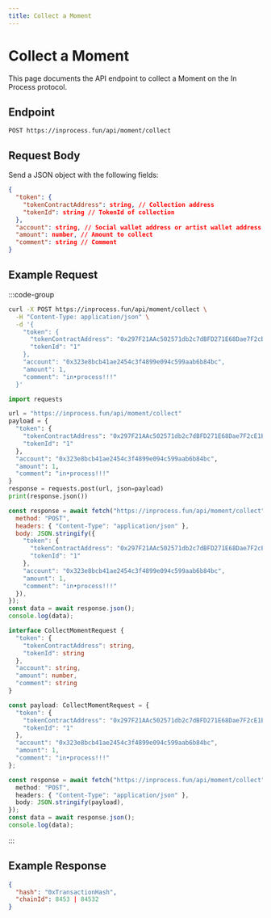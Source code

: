 ```yaml
---
title: Collect a Moment
---
```


# Collect a Moment

This page documents the API endpoint to collect a Moment on the In Process protocol.

## Endpoint

```
POST https://inprocess.fun/api/moment/collect
```

## Request Body

Send a JSON object with the following fields:

```json
{
  "token": {
    "tokenContractAddress": string, // Collection address
    "tokenId": string // TokenId of collection
  },
  "account": string, // Social wallet address or artist wallet address
  "amount": number, // Amount to collect
  "comment": string // Comment
}
```

## Example Request

:::code-group

```bash [cURL]
curl -X POST https://inprocess.fun/api/moment/collect \
  -H "Content-Type: application/json" \
  -d '{
    "token": {
      "tokenContractAddress": "0x297F21AAc502571db2c7dBFD271E68Dae7F2cE1E",
      "tokenId": "1"
    },
    "account": "0x323e8bcb41ae2454c3f4899e094c599aab6b84bc",
    "amount": 1,
    "comment": "in•process!!!"
  }'
```

```python [Python]
import requests

url = "https://inprocess.fun/api/moment/collect"
payload = {
  "token": {
    "tokenContractAddress": "0x297F21AAc502571db2c7dBFD271E68Dae7F2cE1E",
    "tokenId": "1"
  },
  "account": "0x323e8bcb41ae2454c3f4899e094c599aab6b84bc",
  "amount": 1,
  "comment": "in•process!!!"
}
response = requests.post(url, json=payload)
print(response.json())
```

```javascript [JavaScript]
const response = await fetch("https://inprocess.fun/api/moment/collect", {
  method: "POST",
  headers: { "Content-Type": "application/json" },
  body: JSON.stringify({
    "token": {
      "tokenContractAddress": "0x297F21AAc502571db2c7dBFD271E68Dae7F2cE1E",
      "tokenId": "1"
    },
    "account": "0x323e8bcb41ae2454c3f4899e094c599aab6b84bc",
    "amount": 1,
    "comment": "in•process!!!"
  }),
});
const data = await response.json();
console.log(data);
```

```typescript [TypeScript]
interface CollectMomentRequest {
  "token": {
    "tokenContractAddress": string,
    "tokenId": string
  },
  "account": string,
  "amount": number,
  "comment": string
}

const payload: CollectMomentRequest = {
  "token": {
    "tokenContractAddress": "0x297F21AAc502571db2c7dBFD271E68Dae7F2cE1E",
    "tokenId": "1"
  },
  "account": "0x323e8bcb41ae2454c3f4899e094c599aab6b84bc",
  "amount": 1,
  "comment": "in•process!!!"
};

const response = await fetch("https://inprocess.fun/api/moment/collect", {
  method: "POST",
  headers: { "Content-Type": "application/json" },
  body: JSON.stringify(payload),
});
const data = await response.json();
console.log(data);
```

:::

## Example Response

```json
{
  "hash": "0xTransactionHash",
  "chainId": 8453 | 84532
}
```
